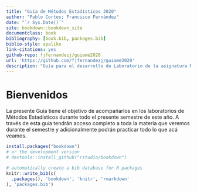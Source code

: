 ```yaml
--- 
title: "Guía de Métodos Estadísticos 2020"
author: "Pablo Cortes; Francisco Fernández"
date: "`r Sys.Date()`"
site: bookdown::bookdown_site
documentclass: book
bibliography: [book.bib, packages.bib]
biblio-style: apalike
link-citations: yes
github-repo: fjfernandezj/guiame2020
url: 'https://github.com/fjfernandezj/guiame2020'
description: "Guía para el desarrollo de Laboratorio de la asignatura Métodos Estadísticos"
---
```


# Bienvenidos {-}
La presente Guía tiene el objetivo de acompañarlos en los laboratorios de Métodos Estadísticos durante todo el presente semestre de este año. A través de esta guía tendrán acceso completo a toda la materia que veremos durante el semestre y adicionalmente podrán practicar todo lo que acá veamos.



```r
install.packages("bookdown")
# or the development version
# devtools::install_github("rstudio/bookdown")
```


```r
# automatically create a bib database for R packages
knitr::write_bib(c(
  .packages(), 'bookdown', 'knitr', 'rmarkdown'
), 'packages.bib')
```



